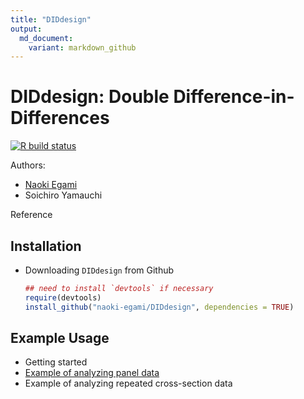 ```yaml
---
title: "DIDdesign"
output:
  md_document:
    variant: markdown_github
---
```


# DIDdesign: Double Difference-in-Differences


<!-- badges: start -->
[![R build status](https://github.com/naoki-egami/DIDdesign/workflows/R-CMD-check/badge.svg)](https://github.com/naoki-egami/DIDdesign/actions)
<!-- badges: end -->

Authors:

- [Naoki Egami](https://scholar.princeton.edu/negami/home)
- Soichiro Yamauchi


Reference

## Installation

- Downloading `DIDdesign` from Github

	```r
	## need to install `devtools` if necessary
	require(devtools)
	install_github("naoki-egami/DIDdesign", dependencies = TRUE)
	```

## Example Usage

- Getting started
- [Example of analyzing panel data](./docs/articles/articles/diddesign.html)
- Example of analyzing repeated cross-section data
